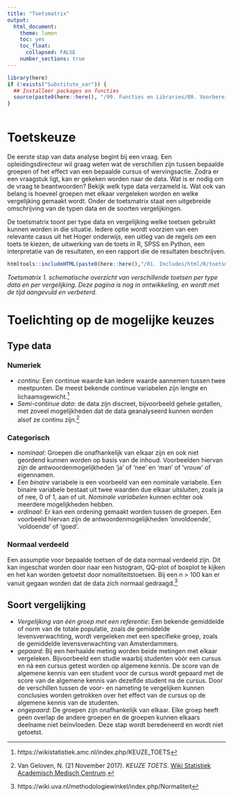 ```yaml
---
title: "Toetsmatrix"
output:
  html_document:
    theme: lumen
    toc: yes
    toc_float: 
      collapsed: FALSE 
    number_sections: true
---
```


<!-- ## CLOSEDBLOK: Functies.R -->
```r
library(here)
if (!exists("Substitute_var")) {
  ## Installeer packages en functies
  source(paste0(here::here(), "/99. Functies en Libraries/00. Voorbereidingen.R"), echo = FALSE)
}
```
<!-- ## /CLOSEDBLOK: Functies.R -->

<style>
`r htmltools::includeHTML(paste0(here::here(),"/01. Includes/css/Stylesheet_SHHO.css"))`
</style>

<!-- ## CLOSEDBLOK: Header.R -->
```r
```
<!-- ## /CLOSEDBLOK: Header.R -->

# Toetskeuze
De eerste stap van data analyse begint bij een vraag. Een opleidingsdirecteur wil graag weten wat de verschillen zijn tussen bepaalde groepen of het effect van een bepaalde cursus of wervingsactie. Zodra er een vraagstuk ligt, kan er gekeken worden naar de data. Wat is er nodig om de vraag te beantwoorden? Bekijk welk type data verzameld is. Wat ook van belang is hoeveel groepen met elkaar vergeleken worden en welke vergelijking gemaakt wordt. Onder de toetsmatrix staat een uitgebreide omschrijving van de typen data en de soorten vergelijkingen. 

De toetsmatrix toont per type data en vergelijking welke toetsen gebruikt kunnen worden in die situatie. Iedere optie wordt voorzien van een relevante casus uit het Hoger onderwijs, een uitleg van de regels om een toets te kiezen, de uitwerking van de toets in R, SPSS en Python, een interpretatie van de resultaten, en een rapport die de resultaten beschrijven.   

```r
htmltools::includeHTML(paste0(here::here(),"/01. Includes/html/R/toetsmatrix.html"))
```
*Toetsmatrix 1. schematische overzicht van verschillende toetsen per type data en per vergelijking. Deze pagina is nog in ontwikkeling, en wordt met de tijd aangevuld en verbeterd.*

# Toelichting op de mogelijke keuzes

## Type data  
### Numeriek  
* *continu*: Een continue waarde kan iedere waarde aannemen tussen twee meetpunten. De meest bekende continue variabelen zijn lengte en lichaamsgewicht.[^1]  
* *Semi-continue data*: de data zijn discreet, bijvoorbeeld gehele getallen, met zoveel mogelijkheden dat de data geanalyseerd kunnen worden alsof ze continu zijn.[^2]  

### Categorisch   
* *nominaal*: Groepen die onafhankelijk van elkaar zijn en ook niet geordend kunnen worden op basis van de inhoud. Voorbeelden hiervan zijn de antwoordenmogelijkheden ‘ja’ of ‘nee’ en 'man' of 'vrouw' of eigennamen.  
* Een *binaire* variabele is een voorbeeld van een nominale variabele. Een binaire variabele bestaat uit twee waarden due elkaar uitsluiten, zoals ja of nee, 0 of 1, aan of uit. *Nominale variabelen* kunnen echter ook meerdere mogelijkheden hebben.  
* *ordinaal*: Er kan een ordening gemaakt worden tussen de groepen. Een voorbeeld hiervan zijn de antwoordenmogelijkheden 'onvoldoende', 'voldoende' of 'goed'.  

### Normaal verdeeld 
Een assumptie voor bepaalde toetsen of de data normaal verdeeld zijn. Dit kan ingeschat worden door naar een histogram, QQ-plot of boxplot te kijken en het kan worden getoetst door nomaliteitstoetsen. Bij een *n* > 100 kan er vanuit gegaan worden dat de data zich normaal gedraagd.[^3] 

## Soort vergelijking
* *Vergelijking van één groep met een referentie*: Een bekende gemiddelde of norm van de totale populatie, zoals de gemiddelde levensverwachting, wordt vergeleken met een specifieke groep, zoals de gemiddelde levensverwachting van Amsterdammers.    
* *gepaard*: Bij een herhaalde meting worden beide metingen met elkaar vergeleken. Bijvoorbeeld een studie waarbij studenten vòòr een cursus en nà een cursus getest worden op algemene kennis. De score van de algemene kennis van een student voor de cursus wordt gepaard met de score van de algemene kennis van dezelfde student na de cursus. Door de verschillen tussen de voor- en nameting te vergelijken kunnen conclusies worden getrokken over het effect van de cursus op de algemene kennis van de studenten. 
* *ongepaard*: De groepen zijn onafhankelijk van elkaar. Elke groep heeft geen overlap de andere groepen en de groepen kunnen elkaars deelname niet beïnvloeden. Deze stap wordt beredeneerd en wordt niet getoetst.  



[^1]: https://wikistatistiek.amc.nl/index.php/KEUZE_TOETS
[^2]: Van Geloven, N. (21 November 2017). *KEUZE TOETS*. [Wiki Statistiek Academisch Medisch Centrum](https://wikistatistiek.amc.nl/index.php/KEUZE_TOETS).
[^3]: https://wiki.uva.nl/methodologiewinkel/index.php/Normaliteit